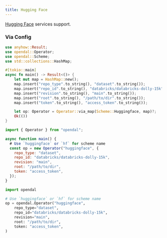 ```yaml
---
title: Hugging Face
---
```


[Hugging Face](https://huggingface.co/docs/huggingface_hub/main/en/package_reference/hf_api#huggingface_hub.HfApi) services support.


<Docs components={props.components} />

### Via Config


<Tabs>
  <TabItem value="rust" label="Rust" default>

```rust
use anyhow::Result;
use opendal::Operator;
use opendal::Scheme;
use std::collections::HashMap;

#[tokio::main]
async fn main() -> Result<()> {
    let mut map = HashMap::new();
    map.insert("repo_type".to_string(), "dataset".to_string());
    map.insert("repo_id".to_string(), "databricks/databricks-dolly-15k".to_string());
    map.insert("revision".to_string(), "main".to_string());
    map.insert("root".to_string(), "/path/to/dir".to_string());
    map.insert("token".to_string(), "access_token".to_string());

    let op: Operator = Operator::via_map(Scheme::Huggingface, map)?;
    Ok(())
}
```

  </TabItem>
  <TabItem value="node.js" label="Node.js">

```javascript
import { Operator } from "opendal";

async function main() {
  # Use `huggingface` or `hf` for scheme name
  const op = new Operator("huggingface", {
    repo_type: "dataset",
    repo_id: "databricks/databricks-dolly-15k",
    revision: "main",
    root: "/path/to/dir",
    token: "access_token",
  });
}
```

  </TabItem>
  <TabItem value="python" label="Python">

```python
import opendal

# Use `huggingface` or `hf` for scheme name
op = opendal.Operator("huggingface",
    repo_type="dataset",
    repo_id="databricks/databricks-dolly-15k",
    revision="main",
    root: "/path/to/dir",
    token: "access_token",
)
```

  </TabItem>
</Tabs>
